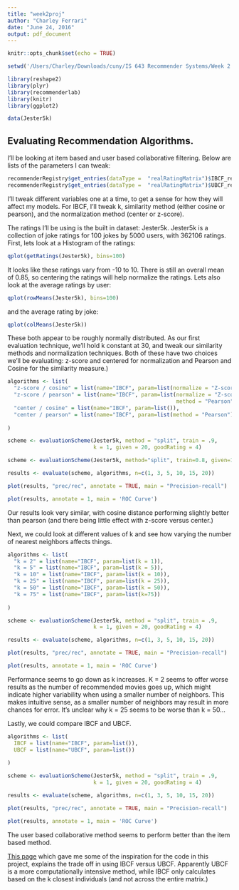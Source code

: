 ```yaml
---
title: "week2proj"
author: "Charley Ferrari"
date: "June 24, 2016"
output: pdf_document
---
```


```r
knitr::opts_chunk$set(echo = TRUE)
```

```r

setwd('/Users/Charley/Downloads/cuny/IS 643 Recommender Systems/Week 2')

library(reshape2)
library(plyr)
library(recommenderlab)
library(knitr)
library(ggplot2)

data(Jester5k)

```

## Evaluating Recommendation Algorithms.

I'll be looking at item based and user based collaborative filtering. Below are lists of the parameters I can tweak:

```r
recommenderRegistry$get_entries(dataType =  "realRatingMatrix")$IBCF_realRatingMatrix
recommenderRegistry$get_entries(dataType =  "realRatingMatrix")$UBCF_realRatingMatrix
```

I'll tweak different variables one at a time, to get a sense for how they will affect my models. For IBCF, I'll tweak k, similarity method (either cosine or pearson), and the  normalization method (center or z-score). 

The ratings I'll be using is the built in dataset: Jester5k. Jester5k is a collection of joke ratings for 100 jokes by 5000 users, with 362106 ratings. First, lets look at a Histogram of the ratings:

```r

qplot(getRatings(Jester5k), bins=100)

```

It looks like these ratings vary from -10 to 10. There is still an overall mean of 0.85, so centering the ratings will help normalize the ratings. Lets also look at the average ratings by user:

```r

qplot(rowMeans(Jester5k), bins=100)

```

and the average rating by joke:

```r

qplot(colMeans(Jester5k))

```

These both appear to be roughly normally distributed. As our first evaluation technique, we'll hold k constant at 30, and tweak our similarity methods and normalization techniques. Both of these have two choices we'll be evaluating: z-score and centered for normalization and Pearson and Cosine for the similarity measure.)

```r


algorithms <- list(
  "z-score / cosine" = list(name="IBCF", param=list(normalize = "Z-score")),
  "z-score / pearson" = list(name="IBCF", param=list(normalize = "Z-score", 
                                                     method = "Pearson")),
  "center / cosine" = list(name="IBCF", param=list()),
  "center / pearson" = list(name="IBCF", param=list(method = "Pearson"))
  
)

scheme <- evaluationScheme(Jester5k, method = "split", train = .9,
                           k = 1, given = 20, goodRating = 4)

scheme <- evaluationScheme(Jester5k, method="split", train=0.8, given=15, goodRating=5)

results <- evaluate(scheme, algorithms, n=c(1, 3, 5, 10, 15, 20))

plot(results, "prec/rec", annotate = TRUE, main = "Precision-recall")

plot(results, annotate = 1, main = 'ROC Curve')

```

Our results look very similar, with cosine distance performing slightly better than pearson (and there being little effect with z-score versus center.)

Next, we could look at different values of k and see how varying the number of nearest neighbors affects things.

```r

algorithms <- list(
  "k = 2" = list(name="IBCF", param=list(k = 1)),
  "k = 5" = list(name="IBCF", param=list(k = 5)),
  "k = 10" = list(name="IBCF", param=list(k = 10)),
  "k = 25" = list(name="IBCF", param=list(k = 25)),
  "k = 50" = list(name="IBCF", param=list(k = 50)),
  "k = 75" = list(name="IBCF", param=list(k=75))
  
)

scheme <- evaluationScheme(Jester5k, method = "split", train = .9,
                           k = 1, given = 20, goodRating = 4)

results <- evaluate(scheme, algorithms, n=c(1, 3, 5, 10, 15, 20))

plot(results, "prec/rec", annotate = TRUE, main = "Precision-recall")

plot(results, annotate = 1, main = 'ROC Curve')

```

Performance seems to go down as k increases. K = 2 seems to offer worse results as the number of recommended movies goes up, which might indicate higher variability when using a smaller number of neighbors. This makes intuitive sense, as a smaller number of neighbors may result in more chances for error. It's unclear why k = 25 seems to be worse than k = 50...

Lastly, we could compare IBCF and UBCF.

```r

algorithms <- list(
  IBCF = list(name="IBCF", param=list()),
  UBCF = list(name="UBCF", param=list())
  
)

scheme <- evaluationScheme(Jester5k, method = "split", train = .9,
                           k = 1, given = 20, goodRating = 4)

results <- evaluate(scheme, algorithms, n=c(1, 3, 5, 10, 15, 20))

plot(results, "prec/rec", annotate = TRUE, main = "Precision-recall")

plot(results, annotate = 1, main = 'ROC Curve')

```

The user based collaborative method seems to perform better than the item based method.

[This page](http://www.r-bloggers.com/testing-recommender-systems-in-r/) which gave me some of the inspiration for the code in this project, explains the trade off in using IBCF versus UBCF. Apparently UBCF is a more computationally intensive method, while IBCF only calculates based on the k closest individuals (and not across the entire matrix.)


